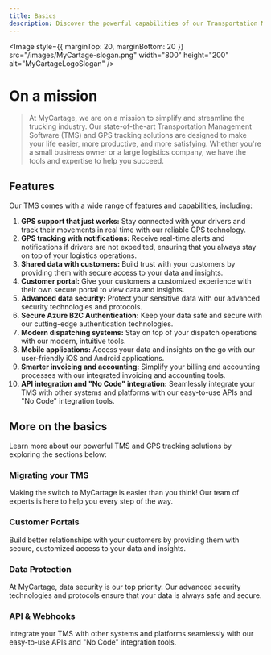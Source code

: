 ```yaml
---
title: Basics
description: Discover the powerful capabilities of our Transportation Management Software and GPS tracking solutions.
---
```


<Image
  style={{ marginTop: 20, marginBottom: 20 }}
  src="/images/MyCartage-slogan.png"
  width="800"
  height="200"
  alt="MyCartageLogoSlogan"
/>

# On a mission

> At MyCartage, we are on a mission to simplify and streamline the trucking industry. Our state-of-the-art Transportation Management Software (TMS) and GPS tracking solutions are designed to make your life easier, more productive, and more satisfying. Whether you're a small business owner or a large logistics company, we have the tools and expertise to help you succeed.

## Features

Our TMS comes with a wide range of features and capabilities, including:

1. **GPS support that just works:** Stay connected with your drivers and track their movements in real time with our reliable GPS technology.
2. **GPS tracking with notifications:** Receive real-time alerts and notifications if drivers are not expedited, ensuring that you always stay on top of your logistics operations.
3. **Shared data with customers:** Build trust with your customers by providing them with secure access to your data and insights.
4. **Customer portal:** Give your customers a customized experience with their own secure portal to view data and insights.
5. **Advanced data security:** Protect your sensitive data with our advanced security technologies and protocols.
6. **Secure Azure B2C Authentication:** Keep your data safe and secure with our cutting-edge authentication technologies.
7. **Modern dispatching systems:** Stay on top of your dispatch operations with our modern, intuitive tools.
8. **Mobile applications:** Access your data and insights on the go with our user-friendly iOS and Android applications.
9. **Smarter invoicing and accounting:** Simplify your billing and accounting processes with our integrated invoicing and accounting tools.
10. **API integration and "No Code" integration:** Seamlessly integrate your TMS with other systems and platforms with our easy-to-use APIs and "No Code" integration tools.

## More on the basics

Learn more about our powerful TMS and GPS tracking solutions by exploring the sections below:

<div className="grid gap-4 mt-6">

<Card href="/docs/migrating-your-tms">

### Migrating your TMS

Making the switch to MyCartage is easier than you think! Our team of experts is here to help you every step of the way.

</Card>

<Card href="/docs/customer-portals">

### Customer Portals

Build better relationships with your customers by providing them with secure, customized access to your data and insights.

</Card>

<Card href="/docs/data-protection">

### Data Protection

At MyCartage, data security is our top priority. Our advanced security technologies and protocols ensure that your data is always safe and secure.

</Card>

<Card href="/docs/api-and-webhooks">

### API & Webhooks

Integrate your TMS with other systems and platforms seamlessly with our easy-to-use APIs and "No Code" integration tools.

</Card>

</div>
